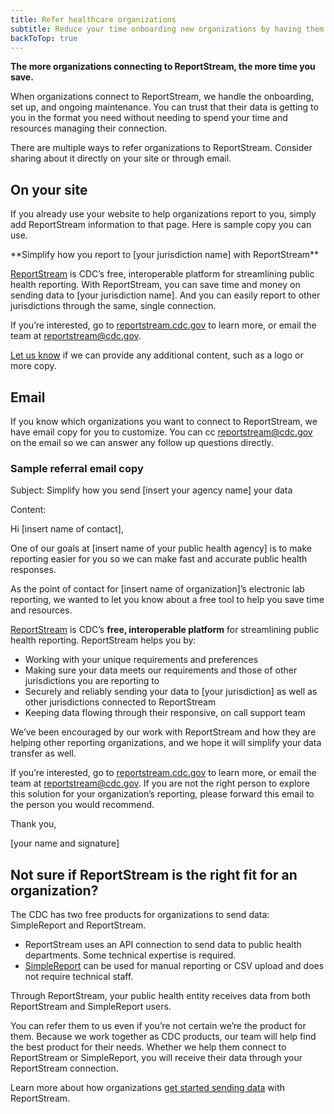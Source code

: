```yaml
---
title: Refer healthcare organizations
subtitle: Reduce your time onboarding new organizations by having them connect directly to ReportStream
backToTop: true
---
```


<LayoutSidenav>
<Sidenav/>
</LayoutSidenav>

**The more organizations connecting to ReportStream, the more time you save.**

When organizations connect to ReportStream, we handle the onboarding, set up, and ongoing maintenance. 
You can trust that their data is getting to you in the format you need without needing to spend your 
time and resources managing their connection.

There are multiple ways to refer organizations to ReportStream. Consider sharing about it directly 
on your site or through email.

## On your site

If you already use your website to help organizations report to you, simply add ReportStream information to that page. Here is sample copy you can use.

<SummaryBox>
**Simplify how you report to [your jurisdiction name] with ReportStream**

[ReportStream](https://reportstream.cdc.gov/) is CDC’s free, interoperable platform for streamlining public health reporting. With ReportStream, you can save time and money on sending data to [your jurisdiction name]. And you can easily report to other jurisdictions through the same, single connection.

If you’re interested, go to [reportstream.cdc.gov](https://reportstream.cdc.gov) to learn more, or email the team at reportstream@cdc.gov.
</SummaryBox>

[Let us know](https://app.smartsheetgov.com/b/form/48f580abb9b440549b1a9cf996ba6957) if we can provide any additional content, such as a logo or more copy.

## Email

If you know which organizations you want to connect to ReportStream, we have email copy for you to customize. You can cc reportstream@cdc.gov on the email so we can answer any follow up questions directly.

### Sample referral email copy

Subject: Simplify how you send [insert your agency name] your data

Content:

<SummaryBox>
Hi [insert name of contact],

One of our goals at [insert name of your public health agency] is to make reporting easier for you so we can make fast and accurate public health responses.

As the point of contact for [insert name of organization]’s electronic lab reporting, we wanted to let you know about a free tool to help you save time and resources.

[ReportStream](https://reportstream.cdc.gov) is CDC’s **free, interoperable platform** for streamlining public health reporting. ReportStream helps you by:
- Working with your unique requirements and preferences
- Making sure your data meets our requirements and those of other jurisdictions you are reporting to
- Securely and reliably sending your data to [your jurisdiction] as well as other jurisdictions connected to ReportStream
- Keeping data flowing through their responsive, on call support team

We’ve been encouraged by our work with ReportStream and how they are helping other reporting organizations, and we hope it will simplify your data transfer as well.

If you’re interested, go to [reportstream.cdc.gov](https://reportstream.cdc.gov) to learn more, or email the team at reportstream@cdc.gov. If you are not the right person to explore this solution for your organization’s reporting, please forward this email to the person you would recommend.

Thank you,

[your name and signature]
</SummaryBox>

## Not sure if ReportStream is the right fit for an organization?

The CDC has two free products for organizations to send data: SimpleReport and ReportStream.

- ReportStream uses an API connection to send data to public health departments. Some technical expertise is required.
- [SimpleReport](https://www.simplereport.gov) can be used for manual reporting or CSV upload and does not require technical staff.

Through ReportStream, your public health entity receives data from both ReportStream and SimpleReport users.

You can refer them to us even if you’re not certain we’re the product for them. Because we work together as CDC products, our team will help find the best product for their needs. Whether we help them connect to ReportStream or SimpleReport, you will receive their data through your ReportStream connection.

Learn more about how organizations [get started sending data](/getting-started/sending-data) with ReportStream.